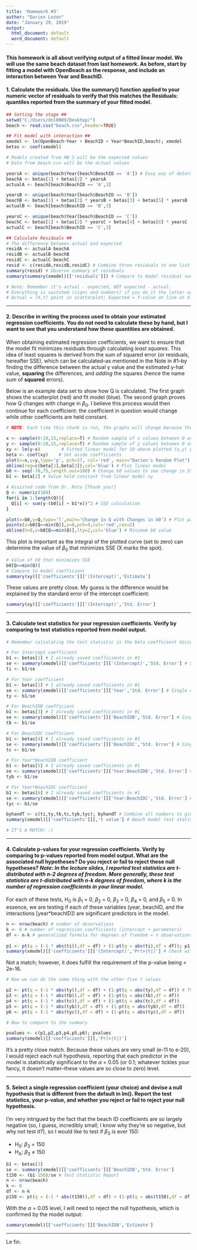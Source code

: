 ---
title: 'Homework #3'
author: "Darien Lozon"
date: "January 29, 2019"
output:
  html_document: default
  word_document: default
---

#### This homework is all about verifying output of a fitted linear model. We will use the same beach dataset from last homework. As before, start by fitting a model with OpenBeach as the response, and include an interaction between Year and BeachID.

#### 1. Calculate the residuals. Use the summary() function applied to your numeric vector of residuals to verify that this matches the Residuals: quantiles reported from the summary of your fitted model.

```{r}
## Setting the stage ##
setwd("C:/Users/dnl0009/Desktop/")
beach <- read.csv("beach.csv",header=TRUE)

## Fit model with interaction ##
xmodel <- lm(OpenBeach~Year + BeachID + Year*BeachID,beach); xmodel
betas <- coef(xmodel)

# Models created from HW 2 will be the expected values
# Data from beach.csv will be the actual values

yearsA <- unique(beach$Year[beach$BeachID == 'A']) # Easy way of determining which years have data
beachA <- betas[1] + betas[2] * yearsA
actualA <- beach[beach$BeachID == 'A',3] 

yearsB <- unique(beach$Year[beach$BeachID == 'B'])
beachB <- betas[1] + betas[2] * yearsB + betas[3] + betas[5] * yearsB
actualB <- beach[beach$BeachID == 'B',3]

yearsC <- unique(beach$Year[beach$BeachID == 'C']) 
beachC <- betas[1] + betas[2] * yearsC + betas[4] + betas[6] * yearsC
actualC <- beach[beach$BeachID == 'C',3]

## Calculate Residuals ## 
# The difference between actual and expected
residA <- actualA-beachA
residB <- actualB-beachB
residC <- actualC-beachC
resid <- c(residA,residB,residC) # Combine three residuals to one list
summary(resid) # Observe summary of residuals
summary(summary(xmodel)[['residuals']]) # Compare to model residual summary

# Note: Remember it's actual - expected, NOT expected - actual.
# Everything is switched (signs and numbers) if you do it the latter way. 
# Actual = (X,Y) point in scatterplot; Expected = Y-value on line at X.
```

---

#### 2. Describe in writing the process used to obtain your estimated regression coefficients. You do not need to calculate these by hand, but I want to see that you understand how these quantities are obtained.

When obtaining estimated regression coefficients, we want to ensure that the model fit minimizes residuals through calculating _least squares_. This idea of least squares is derived from the sum of squared error (or residuals, hereafter SSE), which can be calculated--as mentioned in the Note in #1--by finding the difference between the actual y value and the estimated y-hat value, **squaring** the differences, and _adding_ the squares (hence the name _sum_ of **squared** errors). 

Below is an example data set to show how Q is calculated. The first graph shows the scatterplot (red) and fit model (blue). The second graph proves how Q changes with change in $\beta$<sub>0</sub>. I believe this process would then continue for each coefficient: the coefficient in question would change while other coefficients are held constant.

```{r}
# NOTE: Each time this chunk is run, the graphs will change because the points are randomly selected.

x <- sample(0:10,15,replace=T) # Random sample of x values between 0 and 10
y <- sample(0:10,15,replace=T) # Random sample of y values between 0 and 10
xy <- lm(y~x)        # Fitted linear model for 10 above plotted (x,y) points
beta <- coef(xy)    # Set aside coefficients
plot(x=x,y=y,type='p', pch=17, col='red', main="Darien's Random Plot") # Plot random points
abline(reg=c(beta[1],beta[2]),col='blue') # Plot linear model
b0 <- seq(-70,75,length.out=100) # Change b0 values to see change in SSE
b1 <- beta[2] # Value held constant from linear model xy

# Assisted code from Dr. Rota {Thank you!}
Q <- numeric(100)
for(i in 1:length(Q)){
  Q[i] <- sum(y-(b0[i] + b1*x))^2 # SSE calculation
}

plot(x=b0,y=Q,type='l',main='Change in Q with Changes in b0') # Plot parabola
points(x=b0[Q==min(Q)],y=0,pch=4,col='red',cex=2)
abline(h=0,v=b0[Q==min(Q)],lty=2,col='blue') # Minimum b0 value
```

This plot is important as the integral of the plotted curve (set to zero) can determine the value of $\beta$<sub>0</sub> that minimizes SSE (X marks the spot). 

```{r}
# Value of b0 that minimizes SSE
b0[Q==min(Q)]
# Compare to model coefficient
summary(xy)[['coefficients']]['(Intercept)','Estimate']
```

These values are pretty close. My guess is the difference would be explained by the standard error of the intercept coefficient:
```{r,echo=F}
summary(xy)[['coefficients']]['(Intercept)','Std. Error']
```

---

#### 3. Calculate test statistics for your regression coefficients. Verify by comparing to test statistics reported from model output.

```{r}
# Remember calculating the test statistic is the beta coefficient divided by the standard error.

# For Intercept coefficient
b1 <- betas[1] # I already saved coefficients in #1
se <- summary(xmodel)[['coefficients']]['(Intercept)','Std. Error'] # Single out standard error
ti <- b1/se

# For Year coefficient
b1 <- betas[2] # I already saved coefficients in #1
se <- summary(xmodel)[['coefficients']]['Year','Std. Error'] # Single out standard error
ty <- b1/se

# For BeachIDB coefficient
b1 <- betas[3] # I already saved coefficients in #1
se <- summary(xmodel)[['coefficients']]['BeachIDB','Std. Error'] # Single out standard error
tb <- b1/se

# For BeachIDC coefficient
b1 <- betas[4] # I already saved coefficients in #1
se <- summary(xmodel)[['coefficients']]['BeachIDC','Std. Error'] # Single out standard error
tc <- b1/se

# For Year*BeachIDB coefficient
b1 <- betas[5] # I already saved coefficients in #1
se <- summary(xmodel)[['coefficients']]['Year:BeachIDB','Std. Error'] # Single out standard error
tyb <- b1/se

# For Year*BeachIDC coefficient
b1 <- betas[6] # I already saved coefficients in #1
se <- summary(xmodel)[['coefficients']]['Year:BeachIDC','Std. Error'] # Single out standard error
tyc <- b1/se

byhandT <- c(ti,ty,tb,tc,tyb,tyc); byhandT # Combine all numbers to give a pretty output that's easy to compare
summary(xmodel)[['coefficients']][,'t value'] # Beach model test statistic outputs

# IT'S A MATCH! :)
```

---

#### 4. Calculate p-values for your regression coefficients. Verify by comparing to p-values reported from model output. What are the associated null hypotheses? Do you reject or fail to reject these null hypotheses? _Note: In the lecture slides, I reported test statistics are t-distributed with n-2 degrees of freedom. More generally, these test statistics are t-distributed with n-k degrees of freedom, where k is the number of regression coefficients in your linear model._

For each of these tests, H<sub>0</sub> is $\beta$<sub>1</sub> = 0, $\beta$<sub>2</sub> = 0, $\beta$<sub>3</sub> = 0, $\beta$<sub>4</sub> = 0, and $\beta$<sub>5</sub> = 0. In essence, we are testing if each of these variables (year, beachID, and the interactions [year*beachID]) are significant predictors in the model.

```{r}
n <- nrow(beach) # number of observations
k <- 6 # number of regression coefficients (intercept + parameters) 
df <- n-k # generalized formula for degrees of freedom = n observations - k parameters = 56
 
p1 <- pt(q = (-1 * abs(ti)),df = df) + (1-pt(q = abs(ti),df = df)); p1 # Calculated p-value
summary(xmodel)[['coefficients']]['(Intercept)','Pr(>|t|)'] # Check with interaction model
```

Not a match; however, it does fulfill the requirement of the p-value being < 2e-16.

```{r} 
# Now we can do the same thing with the other five t values

p2 <- pt(q = (-1 * abs(ty)),df = df) + (1-pt(q = abs(ty),df = df)) # This result is in the same boat as the intercept. Not exact, but it fulfills the condition of <2e-16
p3 <- pt(q = (-1 * abs(tb)),df = df) + (1-pt(q = abs(tb),df = df))
p4 <- pt(q = (-1 * abs(tc)),df = df) + (1-pt(q = abs(tc),df = df))
p5 <- pt(q = (-1 * abs(tyb)),df = df) + (1-pt(q = abs(tyb),df = df))
p6 <- pt(q = (-1 * abs(tyc)),df = df) + (1-pt(q = abs(tyc),df = df))

# Now to compare to the summary

pvalues <- c(p1,p2,p3,p4,p5,p6); pvalues
summary(xmodel)[['coefficients']][,'Pr(>|t|)']
```

It's a pretty close match. Because these values are very small (e-11 to e-20), I would reject each null hypothesis, reporting that each predictor in the model is statistically significant to the $\alpha$ = 0.05 (or 0.1; whatever tickles your fancy, it doesn't matter--these values are so close to zero) level.

---

#### 5. Select a single regression coefficient (your choice) and devise a null hypothesis that is different from the default in lm(). Report the test statistics, your p-value, and whether you reject or fail to reject your null hypothesis.

I'm very intrigued by the fact that the beach ID coefficients are so largely negative (so, I guess, incredibly small; I know why they're so negative, but why not test it?), so I would like to test if $\beta$<sub>3</sub> is ever 150:

* H<sub>0</sub>: $\beta$<sub>3</sub> = 150 
* H<sub>A</sub>: $\beta$<sub>3</sub> $\neq$ 150

```{r}
b1 <- betas[3]
se <- summary(xmodel)[['coefficients']]['BeachIDB','Std. Error']
t150 <- (b1-150)/se # Test Statistic Report
n <- nrow(beach)
k <- 6
df <- n-k
p150 <- pt(q = (-1 * abs(t150)),df = df) + (1-pt(q = abs(t150),df = df)); p150 # P-value Report
```

With the $\alpha$ = 0.05 level, I will need to reject the null hypothesis, which is confirmed by the model output:

```{r,echo=F}
summary(xmodel)[['coefficients']]['BeachIDB','Estimate']
```

---

Le fin.
